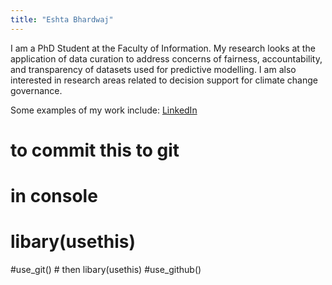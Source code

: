 ```yaml
---
title: "Eshta Bhardwaj"
---
```


I am a PhD Student at the Faculty of Information. My research looks at the application of data curation to address concerns of fairness, accountability, and transparency of datasets used for predictive modelling. I am also interested in research areas related to decision support for climate change governance. 

Some examples of  my work include: [LinkedIn](https://www.linkedin.com/in/eshta-bhardwaj/)

# to commit this to git 
# in console
# libary(usethis)
#use_git()
# then libary(usethis)
#use_github()
